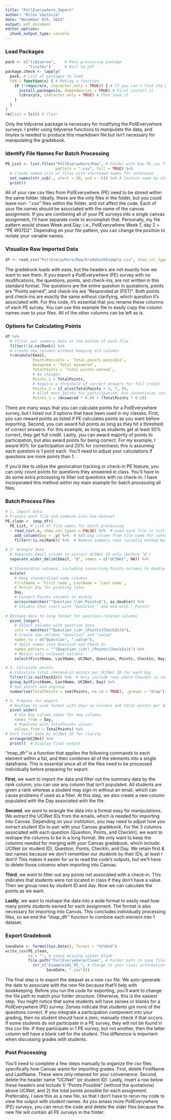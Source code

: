 ```yaml
---
title: "PollEverywhere_Import"
author: "Miles Vaelncia"
date: "November 8th, 2024"
output: pdf_document
editor_options: 
  chunk_output_type: console
---
```


### Load Packages  
```r
pack <- c("tidyverse",    # Main processing package
          "tinytex")      # Knit to pdf
package.check <- lapply(
  pack, # List of packages to load
  FUN = function(x) { # Making a function
    if (!require(x, character.only = TRUE)) { # If you can't find the package
      install.packages(x, dependencies = TRUE) # First install it
      library(x, character.only = TRUE) # Then load it
    }
  }
)
rm(list = ls()) # Clear
```

Only the tidyverse package is necessary for modifying the PollEverywhere surveys. I prefer using tidyverse functions to manipulate the data, and tinytex is needed to produce this rmarkdown file but isn't necessary for manipulating the gradebook.  

### Identify File Names For Batch Processing  
```r
PE_List <- list.files("PollEverywhere/Raw", # Folder with Raw PE csv files
                      pattern = ".csv", full = TRUE) %>% 
  # Create named list of files with shortened names for reference
  set_names(str_sub(., start = 20, end = -5)) %>% # Isolate name by character position
  print() 
```

All of your raw csv files from PollEverywhere (PE) need to be stored within the same folder. Ideally, these are the only files in the folder, but you could leave non- ".csv" files within the folder, and not affect the code. Each of your file names should be associated with the name of the canvas assignment. If you are combining all of your PE surveys into a single canvas assignment, I'll have separate code to accomplish that. Personally, my file pattern would shows Week and Day; i.e., PollEverywhere Week 7, day 2 = "PE W07D2". Depending on your file pattern, you can change the position to isolate your variable names.  

### Visualize Raw Imported Data  
```r
df <- read_csv("PollEverywhere/Raw/GradebookExample.csv", show_col_types = FALSE) %>% print()
```

The gradebook loads with ease, but the headers are not exactly how we want to see them. If you export a PollEverywhere (PE) survey with no modifications, the questions, points, and check-ins, are not written in this standard format. The questions are the entire question in quotations, points are "Points earned", and check-ins are "Responded at (PST)". Both points and check-ins are exactly the same without clarifying, which question it's associated with. For this code, it's essential that you rename these columns of each PE survey. You can use this example file to easily copy the column names over to your files. All of the other columns can be left as is.  

### Options for Calculating Points  
```r
df %>% 
  # filter out summary data at the bottom of each file
  filter(!is.na(Rank)) %>% 
  # Create new columns without keeping old columns
  transmute(Email, 
            PointsPossible = `Total points possible`,
            Answered = `Total answered`,
            TotalPoints = `Total points earned`, 
            # No changes
            Points_1 = TotalPoints, 
            # Require a threshold of correct answers for full credit
            Points_2 = if_else(TotalPoints > 3, 7, 0),
            # Allot more points for participation, but incentivize correctness
            Points_3 = (Answered * 0.8) + (TotalPoints * 0.2))
```

There are many ways that you can calculate points for a PollEverywhere survey, but I listed out 3 options that have been used in my classes. First, you can reward points as listed if PE calculates points as you want before exporting. Second, you can award full points as long as they hit a threshold of correct answers. For this example, as long as students get at least 50% correct, they get full credit. Lastly, you can award majority of points to participation, but also award points for being correct. For my example, I award 80% for participation and 20% for correctness; this is assuming each question is 1 point each. You'll need to adjust your calculations if questions are more points than 1.  

If you'd like to utilize the geolocation tracking or check-in PE feature, you can only count points for questions they answered in class. You'll have to do some extra processing to filter out questions with no check-in. I have incorporated this method within my main example for batch processing all files.  

### Batch Process Files  
```r
# 1. Import data
# Process each file and combine into one dataset
PE_clean <- imap_dfr(
  PE_List, # List of file names for batch processing
  ~ read_csv(.x, show_col_types = FALSE) %>%  # Load each file in list
    add_column(Day = .y) %>%  # Add Day column from file name for context
    filter(!is.na(Rank)) %>%  # Remove summary rows (usually marked by NA in Rank)
    
# 2. Wrangle data
  # Separate Email column to extract UCINet ID only (before "@")
  separate_wider_delim(Email, "@", names = c("UCINet", NA)) %>%  
  
  # Standardize columns, including converting Points columns to double type
  mutate(
    # Keep standardized name columns
    FirstName = `First name`, LastName = `Last name`,  
    # Retain Day for pivoting later
    Day, 
    # Convert Points columns to double
    across(matches("^Question_\\d+_Points$"), as.double)) %>%
    # Columns that start with "Question_" and end with "_Points"
  
# Reshape data to long format for question-related columns
  pivot_longer(
    # Select columns with question data
    cols = matches("^Question_\\d+_(Points|CheckIn)$"),
    # Create new columns "Question" and "value"
    names_to = c("Question", ".value"),
    # Split names into Question and Check-In
    names_pattern = "^(Question_\\d+)_(Points|CheckIn)$") %>%
    # Retain only relevant columns
    select(FirstName, LastName, UCINet, Question, Points, CheckIn, Day) %>%

# 3. Calculate points
  # Calculate total checked-in points per UCINet ID for each day
  filter(!is.na(CheckIn)) %>%  # Only include rows where CheckIn is recorded
  group_by(FirstName, LastName, UCINet, Day) %>%
  # Sum points and ungroup
  summarise(TotalPoints = sum(Points, na.rm = TRUE), .groups = "drop")) %>%

# 4. Prepare for export
  # Reshape to wide format with days as columns and total points per day as values
  pivot_wider(
    # Use Day column names for new columns
    names_from = Day,
    # Populate with TotalPoints values
    values_from = TotalPoints) %>%
# Sort final data by UCINet ID for clarity
  arrange(UCINet) %>%  
  print()  # Display final output
```

"imap_dfr" is a function that applies the following commands to each element within a list, and then combines all of the elements into a single dataframe. This is essential since all of the files need to be processed individually before preparing for export.  

**First**, we want to import the data and filter out the summary data by the rank column; you can use any column that isn't populated. All students are given a rank whereas a student may sign-in without an email, which can cause problems if used as a filter. At this step, we also create a new column populated with the Day associated with the file.  

**Second**, we want to wrangle the data into a format easy for manipulations. We extract the UCINet IDs from the emails, which is needed for importing into Canvas. Depending on your institution, you may need to adjust how you extract student IDs to pair with your Canvas gradebook. For the 3 columns associated with each question (Question, Points, and CheckIn), we want to reshape the columns to be in a long format. We only want to keep the columns needed for merging with your Canvas gradebook, which include: UCINet (or student ID), Question, Points, CheckIn, and Day. We retain first & last names because we don't remember our students by their IDs; at least I don't! This makes it easier for us to read the code's outputs, but we'll have to delete those columns when importing into Canvas.  

**Third**, we want to filter out any points not associated with a check-in. This indicates that students were not located in class if they don't have a value. Then we group rows by student ID and day. Now we can calculate the points as we want.  

**Lastly**, we want to reshape the data into a wide format to easily read how many points students earned for each assignment. The format is also necessary for importing into Canvas. This concludes individually processing files, so we end the "imap_dfr" function to combine each element into 1 dataset.  

### Export Gradebook  
```r
SaveDate <- format(Sys.Date(), format = "%Y%b%d")
write_csv(PE_clean,
          na = "", # Leave missing values blank
          file.path("PollEverywhere/Clean", # Folder path to save file
            str_c("Example101_PE_", # Change to your class information
                  SaveDate, ".csv")))
```

The final step is to export the dataset as a new csv file. We auto-generate the date to associate with the new file because that'll help with bookkeeping. Before you run the code for exporting, you'll want to change the file path to match your folder structure. Otherwise, this is the easiest step. You might notice that some students will have zeroes or blanks for a PollEverywhere (PE) survey. Zeroes indicate that students got none of the questions correct. If you integrate a participation component into your grading, then no student should have a zero; manually check if that occurs. If some students do not participate in a PE survey, they will not be found in this csv file. If they participate in 1 PE survey, but not another, then the latter column will have a blank cell for the student. This difference is important when discussing grades with students.  

### Post Processing  
You'll need to complete a few steps manually to organize the csv files specifically how Canvas wants for importing grades. First, delete FirstName and LastName. These were only retained for your convenience. Second, delete the header name "UCINet" (or student ID). Lastly, insert a row below these headers and include 1) "Points Possible" (without the quotations) above UCINet, and 2) the total points possible for each assignment. Preferrably, I save this as a new file, so that I don't have to rerun my code to view the output with student names. As you amass more PollEverywhere (PE) surveys, you can rerun the code and delete the older files because the new file will contain all PE surveys in the folder.  
